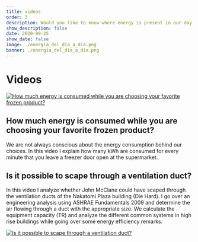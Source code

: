 ```yaml
---
title: videos
order: 3
description: Would you like to know where energy is present in our day to day? In these videos, I go over an engineering analysis to show the importance of HVAC systems and energy efficiency.
show_description: false
date: 2020-09-25
show_date: false
image: ./energia_del_dia_a_dia.png
banner: ./energia_del_dia_a_dia.png
---
```


# Videos

<Row>
<Col>

[![How much energy is consumed while you are choosing your favorite frozen product?](http://img.youtube.com/vi/Nsae4Wvt0Gw/0.jpg)](http://www.youtube.com/watch?v=Nsae4Wvt0Gw "How much energy is consumed while you are choosing your favorite frozen product?")

</Col>
<Col>  

## How much energy is consumed while you are choosing your favorite frozen product?
We are not always conscious about the energy consumption behind our choices. In this video I explain how many kWh are consumed for every minute that you leave a freezer door open at the supermarket.
 
</Col>
</Row>

<Row>
<Col>

## Is it possible to scape through a ventilation duct?
In this video I analyze whether John McClane could have scaped through the ventilation ducts of the Nakatomi Plaza building (Die Hard). I go over an engineering analysis using ASHRAE Fundamentals 2009 and determine the air flowing through a duct with the appropriate size. We calculate the equipment capacity (TR) and analyze the different common systems in high rise buildings while going over some energy efficiency remarks.

</Col>
<Col>

[![Is it possible to scape through a ventilation duct?](http://img.youtube.com/vi/oihZ2B2YEhQ/0.jpg)](http://www.youtube.com/watch?v=oihZ2B2YEhQ "Is it possible to scape through a ventilation duct?")

</Col>
</Row>